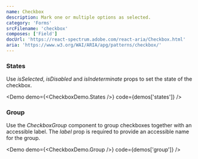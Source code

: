 ```yaml
---
name: Checkbox
description: Mark one or multiple options as selected.
category: 'Forms'
srcFilename: 'checkbox'
composes: ['Field']
docUrl: 'https://react-spectrum.adobe.com/react-aria/Checkbox.html'
aria: 'https://www.w3.org/WAI/ARIA/apg/patterns/checkbox/'
---
```


### States

Use _isSelected_, _isDisabled_ and _isIndeterminate_ props to set the state of
the checkbox.

<Demo demo={<CheckboxDemo.States />} code={demos['states']} />

### Group

Use the _CheckboxGroup_ component to group checkboxes together with an
accessible label. The _label_ prop is required to provide an accessible name for
the group.

<Demo demo={<CheckboxDemo.Group />} code={demos['group']} />
